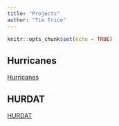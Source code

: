 ```yaml
---
title: "Projects"
author: "Tim Trice"
---
```



```r
knitr::opts_chunk$set(echo = TRUE)
```

## Hurricanes

[Hurricanes](/projects/hurricanes/)

## HURDAT
[HURDAT](/projects/hurdat/)
